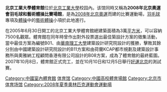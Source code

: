 {{unreferenced|time=2020-02-05T08:49:22+00:00}}
{{Coord|39.872473|116.483901|type:landmark_region:CN-11_source:GoogleMaps|display=title}}
'''北京工業大學體育館'''位於[[北京工業大學|北京工業大學]]校园內。该馆同時又稱為'''2008年北京奧運會羽毛球和藝術體操比賽場館'''，是為[[2008年夏季奧林匹克運動會|2008年北京奧運]]而建的比賽運動場，[[2008年夏季奧林匹克運動會羽毛球比賽|羽毛球]]專項及[[2008年夏季奧林匹克運動會體操比賽|體操]]中的[[2008年夏季奧林匹克運動會體操比賽—藝術體操|藝術體操]]小項於此地進行。

在2005年6月30日開工的北京工業大學體育館總建築面積為3萬[[平方米|平方米]]，可以容納7500名觀眾。體育館在同年時曾作出對外投票選出最佳築設計方案的徵集活動，當中最佳方案為編號B01、由[[華南理工大學|華南理工大學]]建築設計研究院設計的獲勝，擊敗其餘分別由中國建築設計研究院設計的B11方案和由荷蘭KCAP都市規劃及建築設計事務所與奧雅納工程顧問香港有限公司設計的B08方案，成為了體育館的最終藍圖。2007年10月8日，體育館正式完工，並在10月10日和12月5日舉行[[好運北京|好運北京]]的測試賽。

{{2008年夏季奧林匹克運動會比賽場館}}
{{奧運羽球場館}}
[[Category:中國室內體育館|Category:中國室內體育館]]
[[Category:北京工業大學|体育馆]]
[[Category:中國高校體育場館|Category:中國高校體育場館]]
[[Category:北京市体育场馆|Category:北京市体育场馆]]
[[Category:2008年夏季奧林匹克運動會運動場|Category:2008年夏季奧林匹克運動會運動場]]